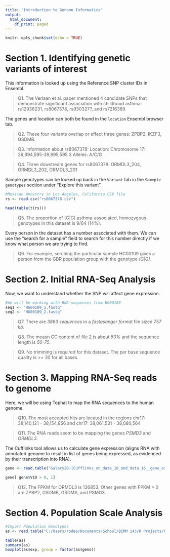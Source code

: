 ```yaml
---
title: "Introduction to Genome Informatics"
output:
  html_document:
    df_print: paged
---
```


```r
knitr::opts_chunk$set(echo = TRUE)
```


# Section 1. Identifying genetic variants of interest

This information is looked up using the Reference SNP cluster IDs in Ensembl.

> Q1. The Verlaan et al. paper mentioned 4 candidate SNPs that demonstrate significant association with childhood asthma: 
  rs12936231, rs8067378, rs9303277, and rs7216389.

The genes and location can both be found in the `location` Ensembl browser tab. 

> Q2. These four variants overlap or effect three genes:
  ZPBP2, IKZF3, GSDMB.

> Q3. Information about rs8067378:
  Location: Chromosome 17: 39,894,595-39,895,595
  3 Alleles: A/C/G
  
> Q4. Three dowstream genes for rs8067378:
  ORMDL3_204, ORMDL3_202, ORMDL3_201

Sample genotypes can be looked up back in the `Variant` tab in the `Sameple genotypes` section under "Explore this variant". 

```r
#Mexican Ancestry in Los Angeles, California CSV file
rs <- read.csv("rs8067378.csv")

head(table(t(rs)))
```

> Q5. The proportion of (G|G) asthma-associated, homozygous genotypes in this dataset is 9/64 (14%). 

Every person in the dataset has a number associated with them. We can use the "search for a sample" field to search for this number directly if we know what person we are trying to find. 

> Q6. For example, serching the particular sample HG00109 gives a person from the GBR population group with the genotype *(G|G)*.


# Section 2. Initial RNA-Seq Analysis

Now, we want to understand whether the SNP will affect gene expression. 

```r
#We will be working with RNA sequences from HG00109
seq1 <- "HG00109_1.fastq"
seq2 <- "HG00109_2.fastq"
```

> Q7. There are *3863 sequences* in a *fastqsanger format* file sized *757 kb*. 

> Q8. The measn GC content of file 2 is about *53%* and the sequence length is *50-75*. 

> Q9. No trimming is required for this dataset. The per base sequence quality is >= 30 for all bases.


# Section 3. Mapping RNA-Seq reads to genome

Here, we will be using Tophat to map the RNA sequences to the human genome. 

> Q10. The most accepted hits are located in the regions
  chr17: 38,140,121 - 38,154,856 and
  chr17: 38,061,531 - 38,080,564

> Q11. The RNA reads seem to be mapping the genes *PSMD3* and *ORMDL3*. 

The Cufflinks tool allows us to calculate gene expression (aligns RNA with annotated genome to result in list of genes being expressed, as evidenced by their transcription into RNA).

```r
gene <- read.table("Galaxy20-[Cufflinks_on_data_18_and_data_16__gene_expression].tabular")

gene[ gene$V10 > 0, 1]
```

> Q12. The FPKM for ORMDL3 is 136853. Other genes with FPKM > 0 are ZPBP2, GSDMB, GSDMA, and PSMD3. 


# Section 4. Population Scale Analysis

```r
#Import Population Genotypes
as <- read.table("C:/Users/rodeo/Documents/School/BIMM 143/R Projects/Class10/rs8067378_ENSG00000172057.6.txt")

table(as)
summary(as)
boxplot(as$exp, group = factor(as$geno))
```

